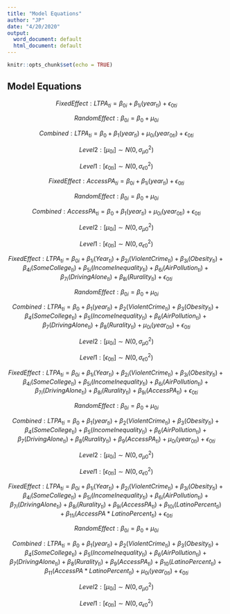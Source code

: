 ```yaml
---
title: "Model Equations"
author: "JP"
date: "4/20/2020"
output:
  word_document: default
  html_document: default
---
```


```r
knitr::opts_chunk$set(echo = TRUE)
```

## Model Equations

$$ Fixed Effect: LTPA_{ti} = \beta_{0i} + \beta_{1i}(year_{ti}) + \epsilon_{0ti} $$

$$ Random Effect: \beta_{0i} = \beta_0 + \mu_{0i}  $$

$$ Combined: LTPA_{ti} = \beta_0 + \beta_{1}(year_{ti}) + \mu_{0i}(year_{0ti}) + \epsilon_{0ti} $$

$$ Level 2: [\mu_{0i}] \sim N(0, \sigma^2_{\mu0}) $$

$$ Level 1: [\epsilon_{0ti}] \sim N(0,\sigma^2_{\epsilon0}) $$



$$ Fixed Effect: AccessPA_{ti} = \beta_{0i} + \beta_{1i}(year_{ti}) + \epsilon_{0ti} $$

$$ Random Effect: \beta_{0i} = \beta_0 + \mu_{0i}  $$

$$ Combined: AccessPA_{ti} = \beta_0 + \beta_{1}(year_{ti}) + \mu_{0i}(year_{0ti}) + \epsilon_{0ti} $$

$$ Level 2: [\mu_{0i}] \sim N(0, \sigma^2_{\mu0}) $$

$$ Level 1: [\epsilon_{0ti}] \sim N(0,\sigma^2_{\epsilon0}) $$



$$ Fixed Effect: LTPA_{ti} = \beta_{0i} + \beta_{1i}(Year_{ti}) + \beta_{2i}(ViolentCrime_{ti})+ \beta_{3i}(Obesity_{ti}) + \beta_{4i}(SomeCollege_{ti}) + \beta_{5i}(IncomeInequality_{ti}) + \beta_{6i}(AirPollution_{ti}) + \beta_{7i}(DrivingAlone_{ti}) + \beta_{8i}(Rurality_{ti}) + \epsilon_{0ti} $$

$$ Random Effect: \beta_{0i} = \beta_0 + \mu_{0i}  $$

$$ Combined: LTPA_{ti} = \beta_0 + \beta_{1}(year_{ti}) + \beta_{2}(ViolentCrime_{ti})+ \beta_{3}(Obesity_{ti}) + \beta_{4}(SomeCollege_{ti}) + \beta_{5}(IncomeInequality_{ti}) + \beta_{6}(AirPollution_{ti}) + \beta_{7}(DrivingAlone_{ti}) + \beta_{8}(Rurality_{ti}) + \mu_{0i}(year_{0ti}) + \epsilon_{0ti} $$

$$ Level 2: [\mu_{0i}] \sim N(0, \sigma^2_{\mu0}) $$

$$ Level 1: [\epsilon_{0ti}] \sim N(0,\sigma^2_{\epsilon0}) $$



$$ Fixed Effect: LTPA_{ti} = \beta_{0i} + \beta_{1i}(Year_{ti}) + \beta_{2i}(ViolentCrime_{ti})+ \beta_{3i}(Obesity_{ti}) + \beta_{4i}(SomeCollege_{ti}) + \beta_{5i}(IncomeInequality_{ti}) + \beta_{6i}(AirPollution_{ti}) + \beta_{7i}(DrivingAlone_{ti}) + \beta_{8i}(Rurality_{ti}) + \beta_{9i}(AccessPA_{ti}) + \epsilon_{0ti} $$

$$ Random Effect: \beta_{0i} = \beta_0 + \mu_{0i}  $$

$$ Combined: LTPA_{ti} = \beta_0 + \beta_{1}(year_{ti}) + \beta_{2}(ViolentCrime_{ti})+ \beta_{3}(Obesity_{ti}) + \beta_{4}(SomeCollege_{ti}) + \beta_{5}(IncomeInequality_{ti}) + \beta_{6}(AirPollution_{ti}) + \beta_{7}(DrivingAlone_{ti}) + \beta_{8}(Rurality_{ti}) + \beta_{9}(AccessPA_{ti}) + \mu_{0i}(year_{0ti}) + \epsilon_{0ti} $$

$$ Level 2: [\mu_{0i}] \sim N(0, \sigma^2_{\mu0}) $$

$$ Level 1: [\epsilon_{0ti}] \sim N(0,\sigma^2_{\epsilon0}) $$



$$ Fixed Effect: LTPA_{ti} = \beta_{0i} + \beta_{1i}(Year_{ti}) + \beta_{2i}(ViolentCrime_{ti})+ \beta_{3i}(Obesity_{ti}) + \beta_{4i}(SomeCollege_{ti}) + \beta_{5i}(IncomeInequality_{ti}) + \beta_{6i}(AirPollution_{ti}) + \beta_{7i}(DrivingAlone_{ti}) + \beta_{8i}(Rurality_{ti}) + \beta_{9i}(AccessPA_{ti}) + \beta_{10i}(LatinoPercent_{ti}) + \beta_{11i}(AccessPA*LatinoPercent_{ti}) + \epsilon_{0ti} $$

$$ Random Effect: \beta_{0i} = \beta_0 + \mu_{0i}  $$

$$ Combined: LTPA_{ti} = \beta_0 + \beta_{1}(year_{ti}) + \beta_{2}(ViolentCrime_{ti})+ \beta_{3}(Obesity_{ti}) + \beta_{4}(SomeCollege_{ti}) + \beta_{5}(IncomeInequality_{ti}) + \beta_{6}(AirPollution_{ti}) + \beta_{7}(DrivingAlone_{ti}) + \beta_{8}(Rurality_{ti}) + \beta_{9}(AccessPA_{ti}) + \beta_{10}(LatinoPercent_{ti}) + \beta_{11}(AccessPA*LatinoPercent_{ti}) + \mu_{0i}(year_{0ti}) + \epsilon_{0ti} $$

$$ Level 2: [\mu_{0i}] \sim N(0, \sigma^2_{\mu0}) $$

$$ Level 1: [\epsilon_{0ti}] \sim N(0,\sigma^2_{\epsilon0}) $$


